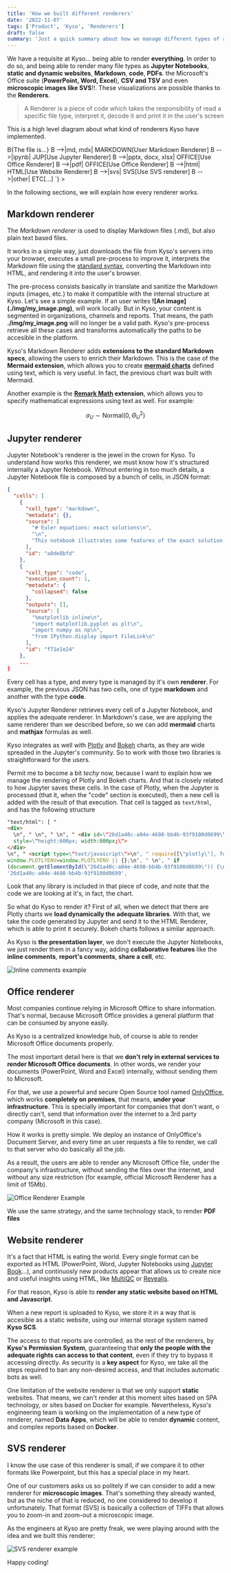 ```yaml
---
title: 'How we built different renderers'
date: '2022-11-07'
tags: ['Product', 'Kyso', 'Renderers']
draft: false
summary: 'Just a quick summary about how we manage different types of renderers at Kyso'
---
```


We have a requisite at Kyso... being able to render **everything**. In order to do so, and being able to render many file types as
**Jupyter Notebooks**, **static and dynamic websites**, **Markdown**, **code**, **PDFs**. the Microsoft's Office suite (**PowerPoint, Word, Excel**),
**CSV and TSV** and even **microscopic images like SVS**!!. These visualizations are possible thanks to the **Renderers**.

> A Renderer is a piece of code which takes the responsibility of read a specific file type, interpret it, decode it and print it in
> the user's screen

This is a high level diagram about what kind of renderers Kyso have implemented.

<div className="">
  <Mermaid
    chart={`
graph TD
    A[Access to a file] --> B{The file is...}
    B -->|md, mdx| MARKDOWN[User Markdown Renderer]
    B -->|ipynb| JUP[Use Jupyter Renderer]
    B -->|pptx, docx, xlsx| OFFICE[Use Office Renderer]
    B -->|pdf| OFFICE[Use Office Renderer]
    B -->|html| HTML[Use Website Renderer]
    B -->|svs| SVS[Use SVS renderer]
    B -->|other| ETC[...]
`}
  ></Mermaid>
</div>

In the following sections, we will explain how every renderer works.

## Markdown renderer

The _Markdown renderer_ is used to display Markdown files (.md), but also plain text based files.

It works in a simple way, just downloads the file from Kyso's servers into your browser, executes a small pre-process to improve it, interprets the Markdown file using the [standard syntax](https://www.markdownguide.org/basic-syntax/), converting the Markdown into HTML, and rendering it into the user's browser.

The pre-process consists basically in translate and sanitize the Markdown inputs (images, etc.) to make it compatible with the internal structure at Kyso. Let's see a simple example. If an user writes **\!\[An image](./img/my_image.png)**, will work locally. But in Kyso, your content is segmented in organizations, channels and reports. That means, the path **./img/my_image.png** will no longer be a valid path. Kyso's pre-process retrieve all these cases and transforms automatically the paths to be accesible in the platform.

Kyso's Markdown Renderer adds **extensions to the standard Markdown specs**, allowing the users to enrich their Markdown. This is the case of the **Mermaid extension**, which allows you to create **[mermaid charts](https://mermaid.live/edit#pako:eNqVkk2PgjAQQP_KpGd172RjgqK7uosYhXgQD4UOQgRK2iGLEf_78qFZTyTbQ9OZeW-atHNjoRTIDHZWvIjBtfwcmmUezTBErYEkcIiSFE8wHk9hdnNj7GJI9GQyuff4rC3WLlYEAdcoarDN3ZflHDZHTyPYXF2E_MnhPVBvU9hhLlChOr3KT-ZPfa2uMn7GGla2-bHoWnaJoX7rsrgSKthIwkDKSw1rb9upz8qAPG_epIa5Y_WXteEQXhRUjUDIsNmrVFc1OMvlat7LThQl4bAuon8aMWVpDZ-u_d0JBwx0QoOGl-uyKKSi9nO8zd7bbo-WhFwSqI5_0GzEMlQZT0QzE7c25zOKMUOfGc1RYMTLlHzm5_cGLQvBCRciIamYEfFU44jxkuT-mofMIFXiE7IS3oxY1ifvv-nBywM)** defined using text, which is very useful. In fact, the previous chart was built with Mermaid.

Another example is the **[Remark Math](https://github.com/remarkjs/remark-math) extension**, which allows you to specify mathematical expressions using text as well. For example:

$$
\sigma_U \sim \mathrm{Normal}(0, \Theta_U^2)
$$

## Jupyter renderer

Jupyter Notebook's renderer is the jewel in the crown for Kyso. To understand how works this renderer, we must know how it's structured internally a Jupyter Notebook. Without entering in too much details, a Jupyter Notebook file is composed by a bunch of cells, in JSON format:

```json
{
  "cells": [
    {
      "cell_type": "markdown",
      "metadata": {},
      "source": [
        "# Euler equations: exact solutions\n",
        "\n",
        "This notebook illustrates some features of the exact solution to the 1-dimensional Euler equations of compressible gas dynamics.\n",
      ],
      "id": "a0de8bfd"
    },
    {
      "cell_type": "code",
      "execution_count": 1,
      "metadata": {
        "collapsed": false
      },
      "outputs": [],
      "source": [
        "%matplotlib inline\n",
        "import matplotlib.pyplot as plt\n",
        "import numpy as np\n",
        "from IPython.display import FileLink\n"
      ],
      "id": "f71e1e24"
    },
	...
}
```

Every cell has a type, and every type is managed by it's own **renderer**. For example, the previous JSON has two cells, one of type **markdown** and another with the type **code**.

Kyso's Jupyter Renderer retrieves every cell of a Jupyter Notebook, and applies the adequate renderer. In Markdown's case, we are applying the same renderer than we described before, so we can add **mermaid** charts and **mathjax** formulas as well.

Kyso integrates as well with [Plotly](https://plotly.com/) and [Bokeh](https://docs.bokeh.org/) charts, as they are wide spreaded in the Jupyter's community. So to work with those two libraries is straightforward for the users.

Permit me to become a bit _techy_ now, because I want to explain how we manage the rendering of Plotly and Bokeh charts. And that is closely related to how Jupyter saves these cells. In the case of Plotly, when the Jupyter is processed (that it, when the "code" section is executed), then a new cell is added with the result of that execution. That cell is tagged as `text/html`, and has the following structure

```html
"text/html": [ "
<div>
  \n", " \n", " \n", " <div id=\"26d1a40c-a04e-4698-bb4b-93f9100d0699\" class=\"plotly-graph-div\"
  style=\"height:600px; width:800px;\">
</div>
\n", " <script type=\"text/javascript\">\n", " require([\"plotly\"], function(Plotly) {\n", "
window.PLOTLYENV=window.PLOTLYENV || {};\n", " \n", " if
(document.getElementById(\"26d1a40c-a04e-4698-bb4b-93f9100d0699\")) {\n", " Plotly.newPlot(\n", "
'26d1a40c-a04e-4698-bb4b-93f9100d0699',
```

Look that any library is included in that piece of code, and note that the code we are looking at it's, in fact, the chart.

So what do Kyso to render it? First of all, when we detect that there are Plotly charts we **load dynamically the adequate libraries**. With that, we take the code generated by Jupyter and send it to the HTML Renderer, which is able to print it securely. Bokeh charts follows a similar approach.

As Kyso is **the presentation layer**, we don't execute the Jupyter Notebooks, we just render them in a fancy way, adding **collaborative features** like the **inline comments**, **report's comments**, **share a cell**, etc.

![Inline comments example](/static/images/inline_comments.png)

## Office renderer

Most companies continue relying in Microsoft Office to share information. That's normal, because Microsoft Office provides a general platform that can be consumed by anyone easily.

As Kyso is a centralized knowledge hub, of course is able to render Microsoft Office documents properly.

The most important detail here is that we **don't rely in external services to render Microsoft Office documents**. In other words, we render your documents (PowerPoint, Word and Excel) internally, without sending them to Microsoft.

For that, we use a powerful and secure Open Source tool named [OnlyOffice](https://www.onlyoffice.com/), which works **completely on premises**, that means, **under your infrastructure**. This is specially important for companies that don't want, o directly can't, send that information over the internet to a 3rd party company (Microsoft in this case).

How it works is pretty simple. We deploy an instance of OnlyOffice's Document Server, and every time an user requests a file to render, we call to that server who do basically all the job.

As a result, the users are able to render any Microsoft Office file, under the company's infrastructure, without sending the files over the internet, and without any size restriction (for example, official Microsoft Renderer has a limit of 15Mb).

![Office Renderer Example](/static/images/onlyoffice.png)

We use the same strategy, and the same technology stack, to render **PDF files**

## Website renderer

It's a fact that HTML is eating the world. Every single format can be exported as HTML (PowerPoint, Word, Jupyter Notebooks using [Jupyter Book](https://jupyterbook.org/en/stable/intro.html)...), and continuosly new products appear that allows us to create nice and useful insights using HTML, like [MultiQC](https://multiqc.info/) or [Revealjs](https://revealjs.com/).

For that reason, Kyso is able to **render any static website based on HTML and Javascript**.

When a new report is uploaded to Kyso, we store it in a way that is accesible as a static website, using our internal storage system
named **Kyso SCS**.

The access to that reports are controlled, as the rest of the renderers, by **Kyso's Permission System**, guaranteeing that
**only the people with the adequate rights can access to that content**, even if they try to bypass it accessing directly.
As security is a **key aspect** for Kyso, we take all the steps required to ban any non-desired access, and that includes
automatic bots as well.

One limitation of the website renderer is that we only support **static** websites. That means, we can't render at this moment sites
based on SPA technology, or sites based on Docker for example. Nevertheless, Kyso's engineering team is working on the implementation of
a new type of renderer, named **Data Apps**, which will be able to render **dynamic** content, and complex reports based on
**Docker**.

## SVS renderer

I know the use case of this renderer is small, if we compare it to other formats like Powerpoint, but this has a special place in my heart.

One of our customers asks us so politely if we can consider to add a new renderer for **microscopic images**. That's something they already
wanted, but as the niche of that is reduced, no one considered to develop it unfortunately. That format (SVS) is basically a collection of
TIFFs that allows you to zoom-in and zoom-out a microscopic image.

As the engineers at Kyso are pretty freak, we were playing around with the idea and we built this renderer:

![SVS renderer example](/static/images/svs-renderer.gif)

Happy coding!

